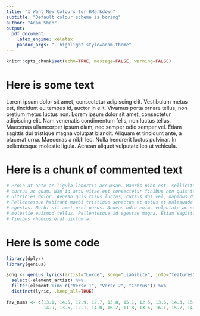 ---
title: "I Want New Colours for RMarkdown"
subtitle: "Default colour scheme is boring"
author: "Adam Shen"
output:
  pdf_document:
    latex_engine: xelatex
    pandoc_args: "--highlight-style=adam.theme"
---

```{r setup, include=FALSE}
knitr::opts_chunk$set(echo=TRUE, message=FALSE, warning=FALSE)
```

# Here is some text

Lorem ipsum dolor sit amet, consectetur adipiscing elit. Vestibulum metus est, tincidunt eu tempus id, auctor in elit. 
Vivamus porta ornare tellus, non pretium metus luctus non. Lorem ipsum dolor sit amet, consectetur adipiscing elit. 
Nam venenatis condimentum felis, non luctus tellus. Maecenas ullamcorper ipsum diam, nec semper odio semper vel. 
Etiam sagittis dui tristique magna volutpat blandit. Aliquam et tincidunt ante, a placerat urna. Maecenas a nibh leo. 
Nulla hendrerit luctus pulvinar. In pellentesque molestie ligula. Aenean aliquet vulputate leo ut vehicula.

# Here is a chunk of commented text

```{r}
# Proin at ante ac ligula lobortis accumsan. Mauris nibh est, sollicitudin ut luctus id,
# cursus ac quam. Nam id arcu vitae est consectetur finibus non quis turpis. In vel 
# ultricies dolor. Aenean quis risus luctus, cursus dui vel, dapibus dolor. 
# Pellentesque habitant morbi tristique senectus et netus et malesuada fames ac turpis 
# egestas. Morbi sit amet orci purus. Aenean odio enim, vulputate ac sollicitudin et, 
# molestie euismod tellus. Pellentesque id egestas magna. Etiam sagittis imperdiet eros,
# finibus rhoncus erat dictum a.
```

# Here is some code

```{r, eval=FALSE}
library(dplyr)
library(genius)
```

```{r, eval=FALSE}
song <- genius_lyrics(artist="Lorde", song="Liability", info="features") %>%
  select(-element_artist) %>%
  filter(element %in% c("Verse 1", "Verse 2", "Chorus")) %>%
  distinct(lyric, .keep_all=TRUE)
```

```{r, eval=FALSE}
fav_nums <- c(13.1, 14.5, 12.9, 12.7, 13.8, 15.1, 12.5, 13.6, 14.3, 15.6,
              14.9, 13.5, 12.1, 14.0, 16.2, 11.8, 13.6, 16.1, 15.7, 14.9)
```
